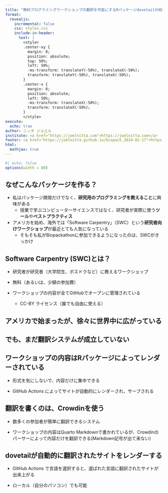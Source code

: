 ```yaml
---
title: "無料プログラミングワークショップの翻訳を可能にするRパッケージdovetailの紹介"
format:
  revealjs:
    incremental: false
    css: styles.css
    include-in-header: 
      text: |
        <style>
        .center-xy {
          margin: 0;
          position: absolute;
          top: 50%;
          left: 50%;
          -ms-transform: translateY(-50%), translateX(-50%);
          transform: translateY(-50%), translateX(-50%);
        }
        .center-x {
          margin: 0;
          position: absolute;
          left: 50%;
          -ms-transform: translateX(-50%);
          transform: translateX(-50%);
        }
        </style>
execute: 
  echo: true
author: ニッタ ジョエル
institute: <a href="https://joelnitta.com">https://joelnitta.com</a>
footer: <a href="https://joelnitta.github.io/biopack_2024-02-17">https://joelnitta.github.io/biopack_2024-02-17</a>
html:
  mathjax: true
---
```


```r
#| echo: false
options(width = 80)
```

## なぜこんなパッケージを作る？

- 私はパッケージ開発だけでなく、**研究用のプログラミングを教えること**に興味がある
  - 授業で学ぶコンピューターサイエンスではなく、研究者が実際に使う**ツール**や**ベストプラクティス**

- アメリカを始め、海外では「Software Carpentry」（SWC）という**研究者向けワークショップ**が最近とても人気になっている
  - そもそも私がBiopackathonに参加できるようになったのは、SWCがきっかけ　

## Software Carpentry (SWC)とは？

- 研究者が研究者（大学院生、ポスドクなど）に教えるワークショップ

- 無料（あるいは、少額の参加費）

- ワークショップの内容が全てGitHubでオープンに管理されている
  - CC-BY ライセンス（誰でも自由に使える）

## アメリカで始まったが、徐々に世界中に広がっている

## でも、まだ翻訳システムが成立していない

## ワークショップの内容はRパッケージによってレンダーされている

- 形式を気にしないで、内容だけに集中できる

- GitHub Actions によってサイトが自動的にレンダーされ、サーブされる

## 翻訳を書くのは、Crowdinを使う

- 数多くの参加者が簡単に翻訳できるシステム

- ワークショップの内容はQuarto Markdownで書かれているが、Crowdinのパーサーによって内容だけを翻訳できる(Markdown記号が出て来ない)

## dovetailが自動的に翻訳されたサイトをレンダーする

- GitHub Actions で言語を選択すると、選ばれた言語に翻訳されたサイトが出来上がる

- ローカル（自分のパソコン）でも可能